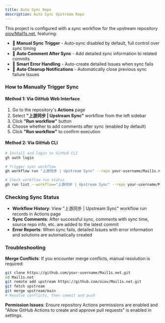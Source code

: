 ```yaml
---
title: Auto Sync Repo
description: Auto Sync Upstream Repo
---
```


<DocsLang en="/docs/developer/sync" zh="/docs/developer/sync-zh" />

This project is configured with a sync workflow for the upstream repository [oiov/Mail1s.net](https://github.com/oiov/Mail1s.net), featuring:

- 🔄 **Manual Sync Trigger** - Auto-sync disabled by default, full control over sync timing
- 💬 **Auto Comment After Sync** - Add detailed sync information to related commits
- 🚨 **Smart Error Handling** - Auto-create detailed Issues when sync fails
- 🧹 **Auto Cleanup Notifications** - Automatically close previous sync failure Issues

### How to Manually Trigger Sync

#### Method 1: Via GitHub Web Interface

1. Go to the repository's **Actions** page
2. Select **"上游同步 | Upstream Sync"** workflow from the left sidebar
3. Click **"Run workflow"** button
4. Choose whether to add comments after sync (enabled by default)
5. Click **"Run workflow"** to confirm execution

#### Method 2: Via GitHub CLI

```bash
# Install and login to GitHub CLI
gh auth login

# Trigger sync workflow
gh workflow run "上游同步 | Upstream Sync" --repo your-username/Mail1s.net

# Check workflow run status
gh run list --workflow="上游同步 | Upstream Sync" --repo your-username/Mail1s.net
```

### Checking Sync Status

- **Workflow History**: View "上游同步 | Upstream Sync" workflow run records in Actions page
- **Sync Comments**: After successful sync, comments with sync time, source repo info, etc. are added to the latest commit
- **Error Reports**: When sync fails, detailed Issues with error information and solutions are automatically created

### Troubleshooting

**Merge Conflicts**: If you encounter merge conflicts, manual resolution is required:

```bash
git clone https://github.com/your-username/Mail1s.net.git
cd Mail1s.net
git remote add upstream https://github.com/oiov/Mail1s.net.git
git fetch upstream
git merge upstream/main
# Resolve conflicts, then commit and push
```

**Permission Issues**: Ensure repository Actions permissions are enabled and "Allow GitHub Actions to create and approve pull requests" is enabled in settings.
